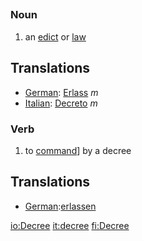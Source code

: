 =={{en}}==
===Noun===
# an [[edict]] or [[law]]

==Translations==

*[[German]]: [[Erlass]] ''m''
*[[Italian]]: [[Decreto]] ''m''
===Verb===
# to [[command]]] by a decree

==Translations==

*[[German]]:[[erlassen]]

[[io:Decree]]
[[it:decree]]
[[fi:Decree]]